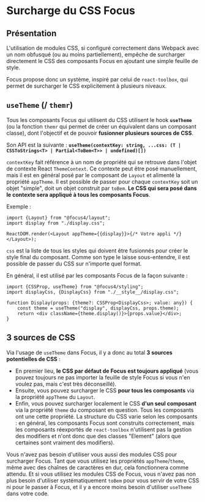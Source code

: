 
<Meta title="CSS/Surcharge du CSS Focus" />

# Surcharge du CSS Focus

## Présentation

L'utilisation de modules CSS, si configuré correctement dans Webpack avec un nom obfusqué (ou au moins partiellement), empêche de surcharger directement le CSS des composants Focus en ajoutant une simple feuille de style.

Focus propose donc un système, inspiré par celui de `react-toolbox`, qui permet de surcharger le CSS explicitement à plusieurs niveaux.

## `useTheme` (/ `themr`)

Tous les composants Focus qui utilisent du CSS utilisent le hook **`useTheme`** (ou la fonction `themr` qui permet de créer un équivalent dans un composant classe), dont l'objectif et de pouvoir **fusionner plusieurs sources de CSS**.

Son API est la suivante : **`useTheme(contextKey: string, ...css: (T | CSSToStrings<T> | Partial<ToBem<T>> | undefined)[])`**

`contextKey` fait référence à un nom de propriété qui se retrouve dans l'objet de contexte React `ThemeContext`. Ce contexte peut être posé manuellement, mais il est en général posé par le composant de `Layout` et alimenté la propriété `appTheme`. Il est possible de passer pour chaque `contextKey` soit un objet "simple", doit un objet construit par `toBem`. **Le CSS qui sera posé dans le contexte sera appliqué à tous les composants Focus**.

Exemple :

```tsx
import {Layout} from "@focus4/layout";
import display from "./display.css";

ReactDOM.render(<Layout appTheme={{display}}>{/* Votre appli */}</Layout>);
```

`css` est la liste de tous les styles qui doivent être fusionnés pour créer le style final du composant. Comme son type le laisse sous-entendre, il est possible de passer du CSS sur n'importe quel format.

En général, il est utilisé par les composants Focus de la façon suivante :

```tsx
import {CSSProp, useTheme} from "@focus4/styling";
import displayCss, {DisplayCss} from "./__style__/display.css";

function Display(props: {theme?: CSSProp<DisplayCss>; value: any}) {
    const theme = useTheme("display", displayCss, props.theme);
    return <div className={theme.display()}>{props.value}</div>;
}
```

## 3 sources de CSS

Via l'usage de `useTheme` dans Focus, il y a donc au total **3 sources potentielles de CSS** :

-   En premier lieu, **le CSS par défaut de Focus est toujours appliqué** (vous pouvez toujours ne pas importer la feuille de style Focus si vous n'en voulez pas, mais c'est très déconseillé).
-   Ensuite, vous pouvez surcharger le CSS **pour tous les composants** via la propriété `appTheme` du `Layout`.
-   Enfin, vous pouvez surcharger localement le CSS **d'un seul composant** via la propriété `theme` du composant en question. Tous les composants ont une cette propriété. La structure du CSS varie selon les composants : en général, les composants Focus sont construits correctement, mais les composants réexportés de `react-toolbox` n'utilisent pas la gestion des modifiers et n'ont donc que des classes "Element" (alors que certaines sont vraiment des modifiers).

Vous n'avez pas besoin d'utiliser vous aussi des modules CSS pour surcharger Focus. Tant que vous utilisez les propriétés `appTheme`/`theme`, même avec des chaînes de caractères en dur, cela fonctionnera comme attendu. Et si vous utilisez les modules CSS de Focus, vous n'avez pas non plus besoin d'utiliser systématiquement `toBem` pour vous servir de votre CSS ni pour le passer à Focus, et il y a encore moins besoin d'utiliser `useTheme` dans votre code.
